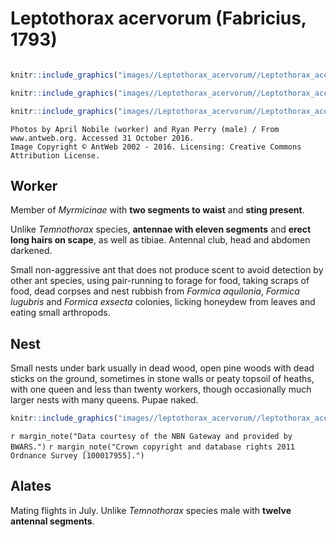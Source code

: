 # **Leptothorax acervorum** (Fabricius, 1793)

```marginfigure
```

```r
knitr::include_graphics("images//Leptothorax_acervorum//Leptothorax_acervorum_head.jpg")
```

```r
knitr::include_graphics("images//Leptothorax_acervorum//Leptothorax_acervorum_male_side.jpg")
```

```r
knitr::include_graphics("images//Leptothorax_acervorum//Leptothorax_acervorum_side.jpg")
```

```block
Photos by April Nobile (worker) and Ryan Perry (male) / From www.antweb.org. Accessed 31 October 2016.
Image Copyright © AntWeb 2002 - 2016. Licensing: Creative Commons Attribution License.
```

## Worker
Member of *Myrmicinae* with **two segments to waist** and **sting present**.

Unlike *Temnothorax* species, **antennae with eleven segments** and **erect long hairs on scape**, as well as tibiae. Antennal club, head and abdomen darkened.

Small non-aggressive ant that does not produce scent to avoid detection by other ant species, using pair-running to forage for food, taking scraps of food, dead corpses and nest rubbish from *Formica aquilonia*, *Formica lugubris* and *Formica exsecta* colonies, licking honeydew from leaves and eating small arthropods.

## Nest
Small nests under bark usually in dead wood, open pine woods with dead sticks on the ground, sometimes in stone walls or peaty topsoil of heaths, with one queen and less than twenty workers, though occasionally much larger nests with many queens. Pupae naked.

```r
knitr::include_graphics("images//leptothorax_acervorum//leptothorax_acervorum_map.png")
```
`r margin_note("Data courtesy of the NBN Gateway and provided by BWARS.")`
`r margin_note("Crown copyright and database rights 2011 Ordnance Survey [100017955].")`

## Alates
Mating flights in July. Unlike *Temnothorax* species male with **twelve antennal segments**.

\pagebreak